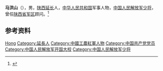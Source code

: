 '''马洪山'''（{{bd|1918年||2010年}}），男，[[陕西|陕西]][[延长县|延长]]人，[[中华人民共和国|中华人民共和国]]军事人物，[[中国人民解放军少将|中国人民解放军少将]]，曾任[[陕西省军区|陕西省军区]]顾问。<ref>{{Cite book|title=中华军事人物大辞典|author=吴如蒿著; 陈策才, 张光彩, 赵功德等副主编|publisher=新华出版社|year=1989|isbn=|location=北京|pages=}}</ref>

== 参考资料 ==
{{reflist}}

{{中国人物小作品}}

{{Authority control}}
{{DEFAULTSORT:Ma马}}
[[Category:马姓|Hong]]
[[Category:延長人|Category:延長人]]
[[Category:中國工農紅軍人物|Category:中國工農紅軍人物]]
[[Category:中国共产党党员|Category:中国共产党党员]]
[[Category:中国人民解放军开国大校|Category:中国人民解放军开国大校]]
[[Category:中国人民解放军少将|Category:中国人民解放军少将]]